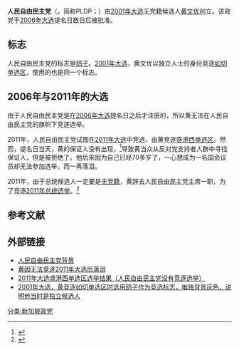 {{多個問題|
{{expand language|1=en|page=|time=2019-08-27T19:34:08+00:00}}
{{refimprove|time=2019-08-27T19:34:08+00:00}}
{{update|time=2019-08-27T19:34:08+00:00}}
}}
{{Infobox political party
| country         = 新加坡
| party_name      = 人民自由民主党<br>People's Liberal Democratic Party
| party_logo      = 
| chairman        = 不详
| secretary_general = 不详
| foundation      = {{start date|2006|05|02}}
| ideology        = [[社会民主主义|社会民主主义]]和[[反资本主义|反资本主义]]
| seats1_title    = [[新加坡国会|国会]]
| seats1          = {{Infobox political party/seats|0|87}}
| european        =
| international   =
| website         = 
}}

'''人民自由民主党'''（{{lang-en|People's Liberal Democratic Party}}，简称PLDP；{{lang-ms|Parti Liberal Demokratik Rakyat}}）由[[2001年新加坡大选|2001年大选]]无党籍候选人[[黄文优|黄文优]]创立。该政党于[[2006年新加坡大选|2006年大选]]提名日数日后被批准。

==标志==
人民自由民主党的标志是[[鸠鸽科|鸽子]]。[[2001年新加坡大选|2001年大选]]，黄文优以独立人士的身份竞逐[[如切单选区|如切单选区]]，使用的也是同一个标志。

==2006年与2011年的大选==
由于人民自由民主党是在[[2006年新加坡大选|2006年大选]]提名日之后才注册的，所以黄无法在人民自由民主党的旗帜下竞逐选举。

2011年，人民自由民主党试图在[[2011年新加坡大选|2011年大选]]中竞选，由黄竞逐[[盛港西单选区|盛港西单选区]]。然而，提名日当天，黄的保证人没有出现，<ref>{{cite web | url=http://www.straitstimes.com/GeneralElection/News/Story/STIStory_661732.html | title=Two major upsets at Deyi nomination centre | publisher=[[联合早报|联合早报]] | accessdate=2011年9月27日 | archive-date=2012年1月19日 | archive-url=https://web.archive.org/web/20120119085107/http://www.straitstimes.com/GeneralElection/News/Story/STIStory_661732.html | dead-url=no }}</ref>导致黄当众从反对党支持者人群中寻找保证人，但是被拒绝了。他后来因为自己已经70多岁了，一心想成为一名国会议员却无法参加选举，而一再落泪。

2011年，由于总统候选人一定要是[[无党籍|无党籍]]，黄辞去人民自由民主党主席一职，为了竞逐[[2011年新加坡总统大选|2011年总统选举]]。<ref>{{cite news|last=Musfirah|first=Hetty|title=Ooi Boon Ewe intends to run in presidential election|url=http://www.channelnewsasia.com/stories/singaporelocalnews/view/1132501/1/.html|accessdate=2011年6月2日|date=2011年6月1日|archive-date=2011年6月4日|archive-url=https://web.archive.org/web/20110604043817/http://www.channelnewsasia.com/stories/singaporelocalnews/view/1132501/1/.html|dead-url=no}}</ref>

==参考文献==
{{reflist}}

==外部链接==
*[http://singapore-elections.com/political-parties/pldp.html 人民自由民主党背景] {{Wayback|url=http://singapore-elections.com/political-parties/pldp.html |date=20200727061001 }}
*[http://news.asiaone.com/News/AsiaOne%2BNews/Singapore/Story/A1Story20110428-276190/6.html 黄因无法竞逐2011年大选后落泪] {{Wayback|url=http://news.asiaone.com/News/AsiaOne%2BNews/Singapore/Story/A1Story20110428-276190/6.html |date=20160304101636 }}
*[http://www.elections.gov.sg/elections_results2011.html#S 2011年大选盛港西单选区选举结果（人民自由民主党没有竞逐选举）]{{Wayback|url=http://www.elections.gov.sg/elections_results2011.html#S |date=20110513155116 }}
*[https://web.archive.org/web/20130210130418/http://www.singapore-elections.com/parl-2001-ge/joo-chiat.html 2001年大选，黄竞逐如切单选区时选用鸽子作为竞选标志，唯独背景灰色，说明他当时是独立候选人]

{{新加坡政党}}

[[分类:新加坡政党|分类:新加坡政党]]